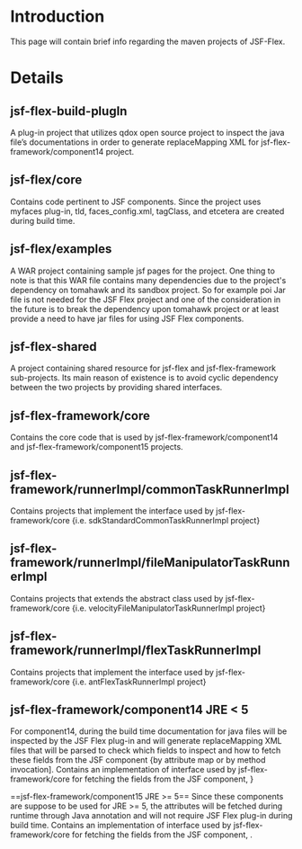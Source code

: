 = Introduction =

This page will contain brief info regarding the maven projects of JSF-Flex.


= Details =


==jsf-flex-build-plugIn==
A plug-in project that utilizes qdox open source project to inspect the java file’s documentations in order to generate replaceMapping XML for jsf-flex-framework/component14 project.


==jsf-flex/core==
Contains code pertinent to JSF components. Since the project uses myfaces plug-in, tld, faces_config.xml, tagClass, and etcetera are created during build time.


==jsf-flex/examples==
A WAR project containing sample jsf pages for the project. One thing to note is that this WAR file contains many dependencies due to the project's dependency on {{{MyFaces}}} tomahawk and its sandbox project. So for example poi Jar file is not needed for the JSF Flex project and one of the consideration in the future is to break the dependency upon tomahawk project or at least provide a need to have jar files for using JSF Flex components.


==jsf-flex-shared==
A project containing shared resource for jsf-flex and jsf-flex-framework sub-projects. Its main reason of existence is to avoid cyclic dependency between the two projects by providing shared interfaces.


==jsf-flex-framework/core==
Contains the core code that is used by jsf-flex-framework/component14 and jsf-flex-framework/component15 projects.


==jsf-flex-framework/runnerImpl/commonTaskRunnerImpl==
Contains projects that implement the {{{_CommonTaskRunner}}} interface used by jsf-flex-framework/core {i.e. sdkStandardCommonTaskRunnerImpl project}


==jsf-flex-framework/runnerImpl/fileManipulatorTaskRunnerImpl==
Contains projects that extends the {{{_FileManipulatorTaskRunner}}} abstract class used by jsf-flex-framework/core {i.e. velocityFileManipulatorTaskRunnerImpl project}


==jsf-flex-framework/runnerImpl/flexTaskRunnerImpl==
Contains projects that implement the {{{_FlexTaskRunner}}} interface used by jsf-flex-framework/core {i.e. antFlexTaskRunnerImpl project}


==jsf-flex-framework/component14 JRE < 5==
For component14, during the build time documentation for java files will be inspected by the JSF Flex plug-in and will generate replaceMapping XML files that will be parsed to check which fields to inspect and how to fetch these fields from the JSF component {by attribute map or by method invocation]. Contains an implementation of {{{_AnnotationDocletParser}}} interface used by jsf-flex-framework/core for fetching the fields from the JSF component, {{{AnnotationDocletParser14Impl}}} }


==jsf-flex-framework/component15 JRE >= 5==
Since these components are suppose to be used for JRE >= 5, the attributes will be fetched during runtime through Java annotation and will not require JSF Flex plug-in during build time. Contains an implementation of {{{_AnnotationDocletParser}}} interface used by jsf-flex-framework/core for fetching the fields from the JSF component, {{{AnnotationDocletParser15Impl}}}.